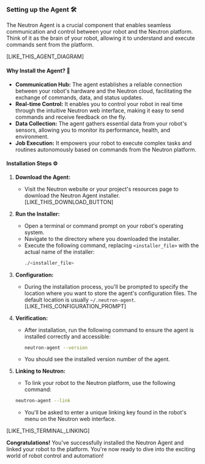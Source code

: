 ### Setting up the Agent 🛠️

The Neutron Agent is a crucial component that enables seamless communication and control between your robot and the Neutron platform. Think of it as the brain of your robot, allowing it to understand and execute commands sent from the platform.

[LIKE_THIS_AGENT_DIAGRAM]

#### Why Install the Agent? 🤔

* **Communication Hub:** The agent establishes a reliable connection between your robot's hardware and the Neutron cloud, facilitating the exchange of commands, data, and status updates.
* **Real-time Control:** It enables you to control your robot in real time through the intuitive Neutron web interface, making it easy to send commands and receive feedback on the fly.
* **Data Collection:** The agent gathers essential data from your robot's sensors, allowing you to monitor its performance, health, and environment.
* **Job Execution:** It empowers your robot to execute complex tasks and routines autonomously based on commands from the Neutron platform.

#### Installation Steps ⚙️

1. **Download the Agent:**
   * Visit the Neutron website or your project's resources page to download the Neutron Agent installer. [LIKE_THIS_DOWNLOAD_BUTTON]

2. **Run the Installer:**
   * Open a terminal or command prompt on your robot's operating system.
   * Navigate to the directory where you downloaded the installer.
   * Execute the following command, replacing `<installer_file>` with the actual name of the installer:
     ```bash
     ./<installer_file>
     ```

3. **Configuration:**
   * During the installation process, you'll be prompted to specify the location where you want to store the agent's configuration files. The default location is usually `~/.neutron-agent`. [LIKE_THIS_CONFIGURATION_PROMPT]

4. **Verification:**
   * After installation, run the following command to ensure the agent is installed correctly and accessible:
     ```bash
     neutron-agent --version
     ```
   * You should see the installed version number of the agent.

5. **Linking to Neutron:**
    * To link your robot to the Neutron platform, use the following command:
    ```bash
    neutron-agent --link
    ```
    * You'll be asked to enter a unique linking key found in the robot's menu on the Neutron web interface. 

[LIKE_THIS_TERMINAL_LINKING]

**Congratulations!** You've successfully installed the Neutron Agent and linked your robot to the platform. You're now ready to dive into the exciting world of robot control and automation!
